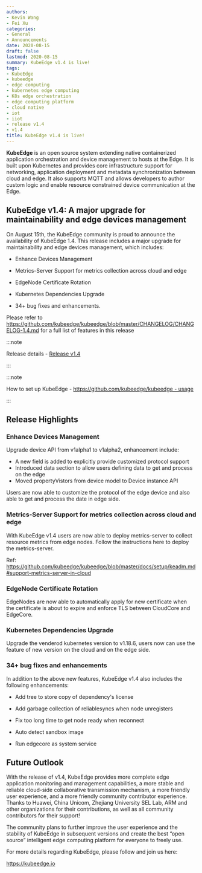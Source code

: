 ```yaml
---
authors:
- Kevin Wang
- Fei Xu
categories:
- General
- Announcements
date: 2020-08-15
draft: false
lastmod: 2020-08-15
summary: KubeEdge v1.4 is live!
tags:
- KubeEdge
- kubeedge
- edge computing
- kubernetes edge computing
- K8s edge orchestration
- edge computing platform
- cloud native
- iot
- iiot
- release v1.4
- v1.4
title: KubeEdge v1.4 is live!
---
```

**KubeEdge** is an open source system extending native containerized application orchestration and device management to hosts at the Edge. It is built upon Kubernetes and provides core infrastructure support for networking, application deployment and metadata synchronization between cloud and edge. It also supports MQTT and allows developers to author custom logic and enable resource constrained device communication at the Edge.  

## **KubeEdge v1.4: A major upgrade for maintainability and edge devices management**

On August 15th, the KubeEdge community is proud to announce the availability of KubeEdge 1.4. This release includes a major upgrade for maintainability and edge devices management, which includes:

- Enhance Devices Management

- Metrics-Server Support for metrics collection across cloud and edge

- EdgeNode Certificate Rotation

- Kubernetes Dependencies Upgrade

- 34+ bug fixes and enhancements.

<!--truncate-->

Please refer to https://github.com/kubeedge/kubeedge/blob/master/CHANGELOG/CHANGELOG-1.4.md for a full list of features in this release

:::note

Release details - [Release v1.4](https://github.com/kubeedge/kubeedge/releases/tag/v1.4.0)

:::

:::note

How to set up KubeEdge - [https://github.com/kubeedge/kubeedge - usage](https://github.com/kubeedge/kubeedge#usage)

:::

## **Release Highlights**

### Enhance Devices Management

Upgrade device API from v1alpha1 to v1alpha2, enhancement include:

- A new field is added to explicitly provide customized protocol support
- Introduced data section to allow users defining data to get and process on the edge
- Moved propertyVistors from device model to Device instance API

Users are now able to customize the protocol of the edge device and also able to get and process the date in edge side.

### Metrics-Server Support for metrics collection across cloud and edge

With KubeEdge v1.4 users are now able to deploy metrics-server to collect resource metrics from edge nodes. Follow the instructions here to deploy the metrics-server.

Ref: https://github.com/kubeedge/kubeedge/blob/master/docs/setup/keadm.md#support-metrics-server-in-cloud

### EdgeNode Certificate Rotation

EdgeNodes are now able to automatically apply for new certificate when the certificate is about to expire and enforce TLS between CloudCore and EdgeCore.

### Kubernetes Dependencies Upgrade

Upgrade the venderod kubernetes version to v1.18.6, users now can use the feature of new version on the cloud and on the edge side. 

### 34+ bug fixes and enhancements

In addition to the above new features, KubeEdge v1.4 also includes the following enhancements:

- Add tree to store copy of dependency's license

- Add garbage collection of reliablesyncs when node unregisters

- Fix too long time to get node ready when reconnect 

- Auto detect sandbox image

- Run edgecore as system service

## **Future Outlook**

With the release of v1.4, KubeEdge provides more complete edge application monitoring and management capabilities, a more stable and reliable cloud-side collaborative transmission mechanism, a more friendly user experience, and a more friendly community contributor experience. Thanks to Huawei, China Unicom, Zhejiang University SEL Lab, ARM and other organizations for their contributions, as well as all community contributors for their support!

The community plans to further improve the user experience and the stability of KubeEdge in subsequent versions and create the best “open source” intelligent edge computing platform for everyone to freely use.

For more details regarding KubeEdge, please follow and join us here:

https://kubeedge.io
